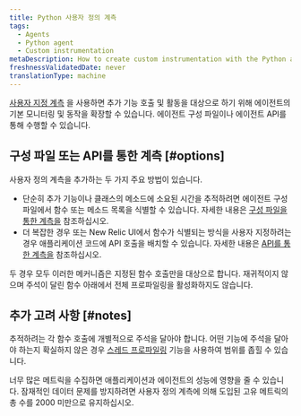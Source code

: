 ```yaml
---
title: Python 사용자 정의 계측
tags:
  - Agents
  - Python agent
  - Custom instrumentation
metaDescription: How to create custom instrumentation with the Python agent by updating the config file or making direct calls to the agent API.
freshnessValidatedDate: never
translationType: machine
---
```


[사용자 지정 계측](/docs/apm/other-features/metrics/custom-instrumentation) 을 사용하면 추가 기능 호출 및 활동을 대상으로 하기 위해 에이전트의 기본 모니터링 및 동작을 확장할 수 있습니다. 에이전트 구성 파일이나 에이전트 API를 통해 수행할 수 있습니다.

## 구성 파일 또는 API를 통한 계측 [#options]

사용자 정의 계측을 추가하는 두 가지 주요 방법이 있습니다.

* 단순히 추가 기능이나 클래스의 메소드에 소요된 시간을 추적하려면 에이전트 구성 파일에서 함수 또는 메소드 목록을 식별할 수 있습니다. 자세한 내용은 [구성 파일을 통한 계측을](/docs/agents/python-agent/custom-instrumentation/python-custom-instrumentation-config-file) 참조하십시오.
* 더 복잡한 경우 또는 New Relic UI에서 함수가 식별되는 방식을 사용자 지정하려는 경우 애플리케이션 코드에 API 호출을 배치할 수 있습니다. 자세한 내용은 [API를 통한 계측을](/docs/agents/python-agent/custom-instrumentation/python-custom-instrumentation-api) 참조하십시오.

두 경우 모두 이러한 메커니즘은 지정된 함수 호출만을 대상으로 합니다. 재귀적이지 않으며 주석이 달린 함수 아래에서 전체 프로파일링을 활성화하지도 않습니다.

## 추가 고려 사항 [#notes]

추적하려는 각 함수 호출에 개별적으로 주석을 달아야 합니다. 어떤 기능에 주석을 달아야 하는지 확실하지 않은 경우 [스레드 프로파일링](/docs/applications-menu/thread-profiler) 기능을 사용하여 범위를 좁힐 수 있습니다.

<Callout variant="caution">
  너무 많은 메트릭을 수집하면 애플리케이션과 에이전트의 성능에 영향을 줄 수 있습니다. 잠재적인 데이터 문제를 방지하려면 사용자 정의 계측에 의해 도입된 고유 메트릭의 총 수를 2000 미만으로 유지하십시오.
</Callout>
